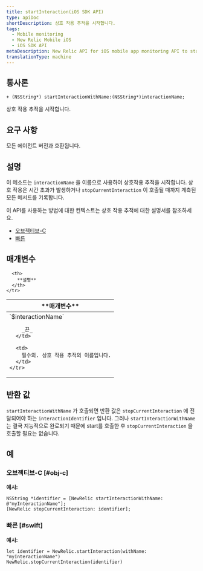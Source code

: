 ```yaml
---
title: startInteraction(iOS SDK API)
type: apiDoc
shortDescription: 상호 작용 추적을 시작합니다.
tags:
  - Mobile monitoring
  - New Relic Mobile iOS
  - iOS SDK API
metaDescription: New Relic API for iOS mobile app monitoring API to start interaction trace.
translationType: machine
---
```


## 통사론

```
+ (NSString*) startInteractionWithName:(NSString*)interactionName;
```

상호 작용 추적을 시작합니다.

## 요구 사항

모든 에이전트 버전과 호환됩니다.

## 설명

이 메소드는 `interactionName` 을 이름으로 사용하여 상호작용 추적을 시작합니다. 상호 작용은 시간 초과가 발생하거나 `stopCurrentInteraction` 이 호출될 때까지 계측된 모든 메서드를 기록합니다.

이 API를 사용하는 방법에 대한 컨텍스트는 상호 작용 추적에 대한 설명서를 참조하세요.

* [오브젝티브-C](/docs/mobile-monitoring/new-relic-mobile/mobile-sdk/mobile-sdk-api-guide/#objc-custom-att-events)
* [빠른](/docs/mobile-monitoring/new-relic-mobile-ios/ios-sdk-api/ios-sdk-api-guide#swift-interactions)

## 매개변수

<table>
  <thead>
    <tr>
      <th width={200}>
        **매개변수**
      </th>

      <th>
        **설명**
      </th>
    </tr>
  </thead>

  <tbody>
    <tr>
      <td>
        `$interactionName`

        _끈_
      </td>

      <td>
        필수의. 상호 작용 추적의 이름입니다.
      </td>
    </tr>
  </tbody>
</table>

## 반환 값

`startInteractionWithName` 가 호출되면 반환 값은 `stopCurrentInteraction` 에 전달되어야 하는 `interactionIdentifier` 입니다. 그러나 `startInteractionWithName` 는 결국 지능적으로 완료되기 때문에 start를 호출한 후 `stopCurrentInteraction` 을 호출할 필요는 없습니다.

## 예

### 오브젝티브-C [#obj-c]

**예시:**

```
NSString *identifier = [NewRelic startInteractionWithName: @"myInteractionName"];
[NewRelic stopCurrentInteraction: identifier];
```

### 빠른 [#swift]

**예시:**

```
let identifier = NewRelic.startInteraction(withName: "myInteractionName")
NewRelic.stopCurrentInteraction(identifier)
```